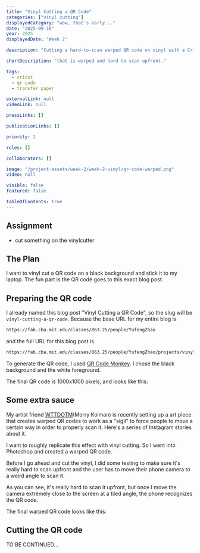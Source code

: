 ```yaml
---
title: "Vinyl Cutting a QR Code"
categories: ["vinyl cutting"]
displayedCategory: "wow, that's early..."
date: "2025-09-16"
year: 2025
displayedDate: "Week 2"

description: "Cutting a hard-to-scan warped QR code on vinyl with a Cricut machine and sticking it to my laptop."

shortDescription: "that is warped and hard to scan upfront."

tags:
  - cricut
  - qr code
  - transfer paper

externalLink: null
videoLink: null

pressLinks: []

publicationLinks: []

priority: 2

roles: []

collaborators: []

image: "/project-assets/week-2/week-2-vinyl/qr-code-warped.png"
video: null

visible: false
featured: false

tableOfContents: true
---
```


## Assignment

- cut something on the vinylcutter

## The Plan

I want to vinyl cut a QR code on a black background and stick it to my laptop. The fun part is the QR code goes to this exact blog post.

## Preparing the QR code

I already named this blog post "Vinyl Cutting a QR Code", so the slug will be `vinyl-cutting-a-qr-code`. Because the base URL for my entire blog is

```bash
https://fab.cba.mit.edu/classes/863.25/people/YufengZhao
```

and the full URL for this blog post is

```bash
https://fab.cba.mit.edu/classes/863.25/people/YufengZhao/projects/vinyl-cutting-a-qr-code
```

To generate the QR code, I used [QR Code Monkey](https://www.qrcode-monkey.com/). I chose the black background and the white foreground.

<Media
  widthPercentage={66}
  src="/project-assets/week-2/week-2-vinyl/qr-code-monkey.jpg"
  caption="Generating the QR code for this blog post on QR Code Monkey"
/>

The final QR code is 1000x1000 pixels, and looks like this:

<Media
  widthPercentage={50}
  src="/project-assets/week-2/week-2-vinyl/qr-code.jpg"
  caption="QR code generated by QR Code Monkey"
/>

## Some extra sauce

My artist friend [WTTDOTM](https://www.instagram.com/wttdotm/?hl=en)(Morry Kolman) is recently setting up a art piece that creates warped QR codes to work as a "sigil" to force people to move a certain way in order to properly scan it. Here's a series of Instagram stories about it.

<Media
  src="/project-assets/week-2/week-2-vinyl/wttdotm-morry-kolman-qr-code-sigil.jpg"
  caption="WTTDOTM's Instagram stories about the warped QR code art piece"
  copyright="WTTDOTM"
/>

I want to roughly replicate this effect with vinyl cutting. So I went into Photoshop and created a warped QR code.

<Media
  src="/project-assets/week-2/week-2-vinyl/photoshop-warp-screenshot.png"
  caption="Warped QR code in Photoshop"
/>
Before I go ahead and cut the vinyl, I did some testing to make sure it's really
hard to scan upfront and the user has to move their phone camera to a weird
angle to scan it.

<Media
  src="/project-assets/week-2/week-2-vinyl/testing-warped-qr-code-on-iphone.mp4"
  caption="Trying to scan the warped QR code on the screen with an iPhone"
/>

As you can see, it's really hard to scan it upfront, but once I move the camera extremely close to the screen at a tiled angle, the phone recognizes the QR code.

The final warped QR code looks like this:

<Media
  widthPercentage={50}
  src="/project-assets/week-2/week-2-vinyl/qr-code-warped.png"
  caption="Warped QR code in Photoshop"
/>

## Cutting the QR code

TO BE CONTINUED...
